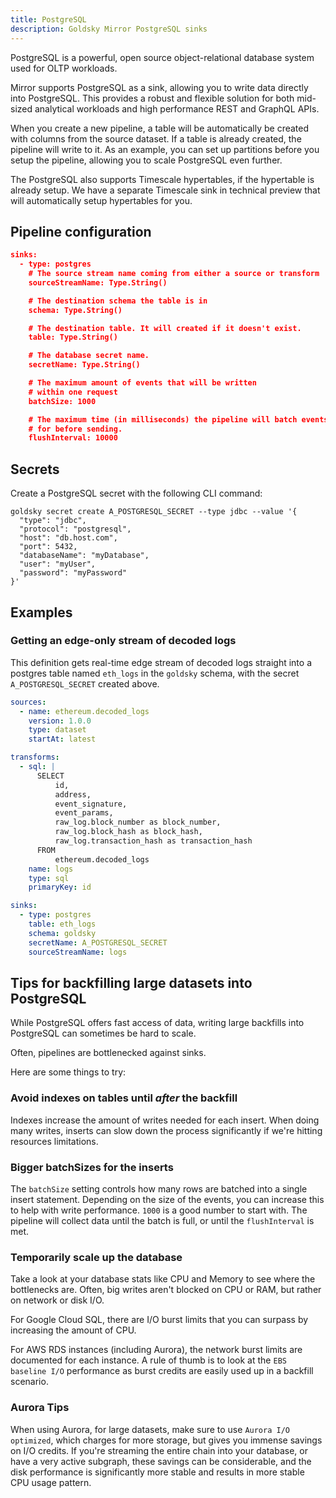 ```yaml
---
title: PostgreSQL
description: Goldsky Mirror PostgreSQL sinks
---
```


PostgreSQL is a powerful, open source object-relational database system used for OLTP workloads.

Mirror supports PostgreSQL as a sink, allowing you to write data directly into PostgreSQL. This provides a robust and flexible solution for both mid-sized analytical workloads and high performance REST and GraphQL APIs.

When you create a new pipeline, a table will be automatically be created with columns from the source dataset. If a table is already created, the pipeline will write to it. As an example, you can set up partitions before you setup the pipeline, allowing you to scale PostgreSQL even further.

The PostgreSQL also supports Timescale hypertables, if the hypertable is already setup. We have a separate Timescale sink in technical preview that will automatically setup hypertables for you.

## Pipeline configuration

```json
sinks:
  - type: postgres
    # The source stream name coming from either a source or transform
    sourceStreamName: Type.String()

    # The destination schema the table is in
    schema: Type.String()

    # The destination table. It will created if it doesn't exist.
    table: Type.String()

    # The database secret name.
    secretName: Type.String()

    # The maximum amount of events that will be written
    # within one request
    batchSize: 1000

    # The maximum time (in milliseconds) the pipeline will batch events
    # for before sending.
    flushInterval: 10000
```

## Secrets

Create a PostgreSQL secret with the following CLI command:

```shell
goldsky secret create A_POSTGRESQL_SECRET --type jdbc --value '{
  "type": "jdbc",
  "protocol": "postgresql",
  "host": "db.host.com",
  "port": 5432,
  "databaseName": "myDatabase",
  "user": "myUser",
  "password": "myPassword"
}'
```

## Examples

### Getting an edge-only stream of decoded logs

This definition gets real-time edge stream of decoded logs straight into a postgres table named `eth_logs` in the `goldsky` schema, with the secret `A_POSTGRESQL_SECRET` created above.

```yaml
sources:
  - name: ethereum.decoded_logs
    version: 1.0.0
    type: dataset
    startAt: latest

transforms:
  - sql: |
      SELECT
          id,
          address,
          event_signature,
          event_params,
          raw_log.block_number as block_number,
          raw_log.block_hash as block_hash,
          raw_log.transaction_hash as transaction_hash
      FROM
          ethereum.decoded_logs
    name: logs
    type: sql
    primaryKey: id

sinks:
  - type: postgres
    table: eth_logs
    schema: goldsky
    secretName: A_POSTGRESQL_SECRET
    sourceStreamName: logs
```

## Tips for backfilling large datasets into PostgreSQL

While PostgreSQL offers fast access of data, writing large backfills into PostgreSQL can sometimes be hard to scale.

Often, pipelines are bottlenecked against sinks.

Here are some things to try:

### Avoid indexes on tables until _after_ the backfill

Indexes increase the amount of writes needed for each insert. When doing many writes, inserts can slow down the process significantly if we're hitting resources limitations.

### Bigger batchSizes for the inserts

The `batchSize` setting controls how many rows are batched into a single insert statement. Depending on the size of the events, you can increase this to help with write performance. `1000` is a good number to start with. The pipeline will collect data until the batch is full, or until the `flushInterval` is met.

### Temporarily scale up the database

Take a look at your database stats like CPU and Memory to see where the bottlenecks are. Often, big writes aren't blocked on CPU or RAM, but rather on network or disk I/O.

For Google Cloud SQL, there are I/O burst limits that you can surpass by increasing the amount of CPU.

For AWS RDS instances (including Aurora), the network burst limits are documented for each instance. A rule of thumb is to look at the `EBS baseline I/O` performance as burst credits are easily used up in a backfill scenario.

### Aurora Tips

When using Aurora, for large datasets, make sure to use `Aurora I/O optimized`, which charges for more storage, but gives you immense savings on I/O credits. If you're streaming the entire chain into your database, or have a very active subgraph, these savings can be considerable, and the disk performance is significantly more stable and results in more stable CPU usage pattern.
